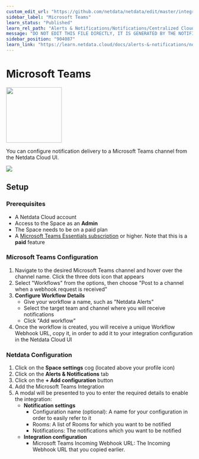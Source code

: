 ```yaml
---
custom_edit_url: "https://github.com/netdata/netdata/edit/master/integrations/cloud-notifications/metadata.yaml"
sidebar_label: "Microsoft Teams"
learn_status: "Published"
learn_rel_path: "Alerts & Notifications/Notifications/Centralized Cloud Notifications"
message: "DO NOT EDIT THIS FILE DIRECTLY, IT IS GENERATED BY THE NOTIFICATION'S metadata.yaml FILE"
sidebar_position: "904087"
learn_link: "https://learn.netdata.cloud/docs/alerts-&-notifications/notifications/centralized-cloud-notifications/microsoft-teams"
---
```



# Microsoft Teams


<img src="https://netdata.cloud/img/teams.svg" width="150"/>


You can configure notification delivery to a Microsoft Teams channel from the Netdata Cloud UI.


<img src="https://img.shields.io/badge/maintained%20by-Netdata-%2300ab44" />

## Setup

### Prerequisites

- A Netdata Cloud account
- Access to the Space as an **Admin**
- The Space needs to be on a paid plan
- A [Microsoft Teams Essentials subscription](https://www.microsoft.com/en-sg/microsoft-teams/essentials) or higher. Note that this is a **paid** feature

### Microsoft Teams Configuration

1. Navigate to the desired Microsoft Teams channel and hover over the channel name. Click the three dots icon that appears
2. Select "Workflows" from the options, then choose "Post to a channel when a webhook request is received"
3. **Configure Workflow Details**
    - Give your workflow a name, such as "Netdata Alerts"
    - Select the target team and channel where you will receive notifications
    - Click "Add workflow"
4. Once the workflow is created, you will receive a unique Workflow Webhook URL, copy it, in order to add it to your integration configuration in the Netdata Cloud UI

### Netdata Configuration

1. Click on the **Space settings** cog (located above your profile icon)
2. Click on the **Alerts & Notifications** tab
3. Click on the **+ Add configuration** button
4. Add the Microsoft Teams Integration
5. A modal will be presented to you to enter the required details to enable the integration:
    - **Notification settings**
      - Configuration name (optional): A name for your configuration in order to easily refer to it
      - Rooms: A list of Rooms for which you want to be notified
      - Notifications: The notifications which you want to be notified
    - **Integration configuration**
      - Microsoft Teams Incoming Webhook URL: The Incoming Webhook URL that you copied earlier.


